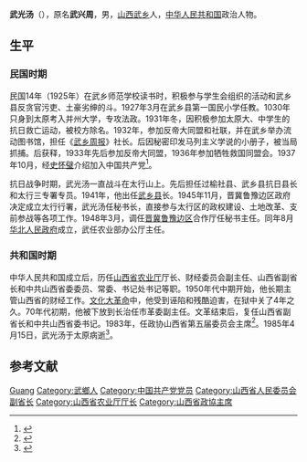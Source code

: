 {{Infobox_officeholder
| name = 武光汤
| image name = 
| width = 150px
| now = [[中国人民政治协商会议山西省委员会|中国人民政治协商会议山西省委员会]]主席
| Sex = 男 
| party = {{CPC}}
| Native place =[[山西|山西]][[武乡县|武乡县]]
| date of birth = 1908年
| date of death = 1985年4月15日
| place of birth =[[山西|山西]][[武乡县|武乡县]]
| place of death = 
| relative = 
| educate =
| past = 
}}
'''武光汤'''（{{bd|1908年||1985年|4月15日|catIdx=}}），原名'''武兴周'''，男，[[山西|山西]][[武乡县|武乡]]人，[[中华人民共和国|中华人民共和国]]政治人物。

== 生平 ==
=== 民国时期 ===
民国14年（1925年）在武乡师范学校读书时，积极参与学生会组织的活动和武乡县反贪官污吏、土豪劣绅的斗。1927年3月在武乡县第一国民小学任教。1030年只身到太原考入并州大学，专攻法政。1931年冬，因积极参加太原大、中学生的抗日救亡运动，被校方除名。1932年，参加反帝大同盟和社联，并在武乡举办流动图书馆，担任《[[武乡周报|武乡周报]]》社长。后因秘密印发马列主义学说的小册子，被当局抓捕。后获释，1933年先后参加反帝大同盟，1936年参加牺牲救国同盟会。1937年10月，经[[史怀璧|史怀璧]]介绍加入中国共产党<ref>{{Cite book|title=长治在腾飞|last=郭有勤主编|first=|publisher=中国社会出版社|year=2005.09|isbn=7-5087-0816-4|location=北京|pages=173}}</ref>。

抗日战争时期，武光汤一直战斗在太行山上。先后担任过榆社县、武乡县抗日县长和太行三专署专员。1941年，他出任[[武乡县|武乡县]]长。1945年11月，晋冀鲁豫边区政府决定成立太行行署，武光汤任秘书长，直接参与太行区的政权建设、土地改革、支前参战等各项工作。1948年3月，调任[[晋冀鲁豫边区|晋冀鲁豫边区]]合作厅任秘书主任。同年8月[[华北人民政府|华北人民政府]]成立，武任农业部办公厅主任。

=== 共和国时期 ===
中华人民共和国成立后，历任[[山西省农业厅|山西省农业厅]]厅长、财经委员会副主任、山西省副省长和中共山西省委委员、常委、书记处书记等职。1950年代中期开始，他长期主管山西省的财经工作。[[文化大革命|文化大革命]]中，他受到诬陷和残酷迫害，在狱中关了4年之久。70年代初期，他被下放到长治任市革委副主任。文革结束后，复任山西省副省长和中共山西省委书记。1983年，任政协山西省第五届委员会主席<ref>{{Cite book|title=山西近现代人物辞典|last=丁天顺，许冰编著|first=|publisher=山西古籍出版社|year=1999.11|isbn=7-80598-360-7|location=太原|pages=335}}</ref>。1985年4月15日，武光汤于太原病逝<ref>{{Cite book|title=山西通志 第48卷 人物志|last=山西省史志研究院编|first=|publisher=中华书局|year=2001.05|isbn=7-101-02011-9|location=北京|pages=593-595}}</ref>。

== 参考文献 ==
{{reflist}}

{{start box}}
{{s-par|prc-lcppcc}}
{{s-before|[[郑林|郑林]]}}
{{s-title|[[中国人民政治协商会议山西省委员会|中国人民政治协商会议山西省委员会]]主席|1983年4月－1985年4月}}
{{s-after|[[李修仁|李修仁]]}}
{{end box}}

{{中华人民共和国山西省正职领导人|nocat}}

{{Authority control}}
{{DEFAULTSORT:Wu武}}
[[Category:武姓|Guang]]
[[Category:武鄉人|Category:武鄉人]]
[[Category:中国共产党党员|Category:中国共产党党员]]
[[Category:山西省人民委员会副省长|Category:山西省人民委员会副省长]]
[[Category:山西省农业厅厅长|Category:山西省农业厅厅长]]
[[Category:山西省政協主席|Category:山西省政協主席]]